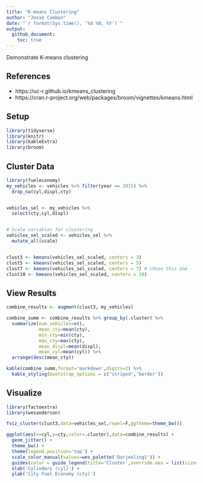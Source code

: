 ```yaml
---
title: "K-means Clustering"
author: "Jesse Cambon"
date: "`r format(Sys.time(), '%d %B, %Y')`"
output:
  github_document:
    toc: true
---
```


Demonstrate K-means clustering 

## References
* https://uc-r.github.io/kmeans_clustering
* https://cran.r-project.org/web/packages/broom/vignettes/kmeans.html 

## Setup

```r
library(tidyverse)
library(knitr)
library(kableExtra)
library(broom)
```

## Cluster Data

```r
library(fueleconomy)
my_vehicles <- vehicles %>% filter(year == 2015) %>%
  drop_na(cyl,displ,cty)


vehicles_sel <- my_vehicles %>%
  select(cty,cyl,displ)


# Scale variables for clustering
vehicles_sel_scaled <- vehicles_sel %>%
  mutate_all(scale)


clust3 <- kmeans(vehicles_sel_scaled, centers = 3)
clust5 <- kmeans(vehicles_sel_scaled, centers = 5)
clust7 <- kmeans(vehicles_sel_scaled, centers = 7) # chose this one
clust10 <- kmeans(vehicles_sel_scaled, centers = 10)


```


## View Results

```r
combine_results <- augment(clust3, my_vehicles)  

combine_summ <- combine_results %>% group_by(.cluster) %>% 
  summarize(num_vehicles=n(),
            mean_cty=mean(cty),
            min_cty=min(cty),
            max_cty=max(cty),
            mean_displ=mean(displ),
            mean_cyl=mean(cyl)) %>%
  arrange(desc(mean_cty))
```



```r
kable(combine_summ,format='markdown',digits=2) %>%
  kable_styling(bootstrap_options = c("striped",'border'))
```



## Visualize 

```r
library(factoextra)
library(wesanderson)

fviz_cluster(clust3,data=vehicles_sel,repel=F,ggtheme=theme_bw())

ggplot(aes(x=cyl,y=cty,color=.cluster),data=combine_results) + 
  geom_jitter() +
  theme_bw() +
  theme(legend.position='top') +
  scale_color_manual(values=wes_palette('Darjeeling1')) +
  guides(color = guide_legend(title='Cluster',override.aes = list(size=2.5))) +
  xlab('Cylinders (cyl)') +
  ylab('City Fuel Economy (cty)')
```
